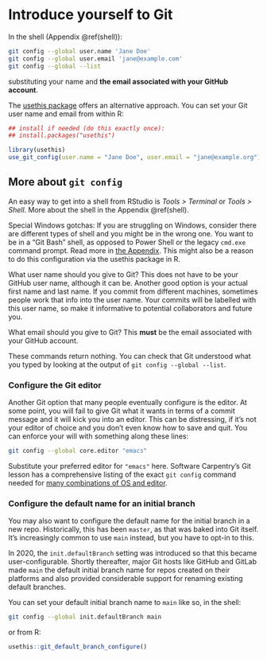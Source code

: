 # Introduce yourself to Git {#hello-git}

In the shell (Appendix \@ref(shell)):

``` bash
git config --global user.name 'Jane Doe'
git config --global user.email 'jane@example.com'
git config --global --list
```

substituting your name and **the email associated with your GitHub account**.

The [usethis package](https://usethis.r-lib.org) offers an alternative approach. You can set your Git user name and email from within R:

```r
## install if needed (do this exactly once):
## install.packages("usethis")

library(usethis)
use_git_config(user.name = "Jane Doe", user.email = "jane@example.org")
```

## More about `git config`

An easy way to get into a shell from RStudio is *Tools > Terminal* or *Tools > Shell*. More about the shell in the Appendix \@ref(shell).

Special Windows gotchas: If you are struggling on Windows, consider there are different types of shell and you might be in the wrong one. You want to be in a "Git Bash" shell, as opposed to Power Shell or the legacy `cmd.exe` command prompt. Read more in [the Appendix](#windows-shell-hell). This might also be a reason to do this configuration via the usethis package in R.

What user name should you give to Git? This does not have to be your GitHub user name, although it can be. Another good option is your actual first name and last name. If you commit from different machines, sometimes people work that info into the user name. Your commits will be labelled with this user name, so make it informative to potential collaborators and future you.

What email should you give to Git? This __must__ be the email associated with your GitHub account.

These commands return nothing. You can check that Git understood what you typed by looking at the output of `git config --global --list`.

### Configure the Git editor {#git-editor}

Another Git option that many people eventually configure is the editor. At some point, you will fail to give Git what it wants in terms of a commit message and it will kick you into an editor. This can be distressing, if it's not your editor of choice and you don't even know how to save and quit. You can enforce your will with something along these lines:

``` bash
git config --global core.editor "emacs"
```

Substitute your preferred editor for `"emacs"` here. Software Carpentry's Git lesson has a comprehensive listing of the exact `git config` command needed for [many combinations of OS and editor](http://swcarpentry.github.io/git-novice/02-setup/).

### Configure the default name for an initial branch

You may also want to configure the default name for the initial branch in a new repo.
Historically, this has been `master`, as that was baked into Git itself.
It's increasingly common to use `main` instead, but you have to opt-in to this.

In 2020, the `init.defaultBranch` setting was introduced so that this became user-configurable.
Shortly thereafter, major Git hosts like GitHub and GitLab made `main` the default initial branch name for repos created on their platforms and also provided considerable support for renaming existing default branches.

You can set your default initial branch name to `main` like so, in the shell:

``` bash
git config --global init.defaultBranch main
```

or from R:

```r
usethis::git_default_branch_configure()
```
